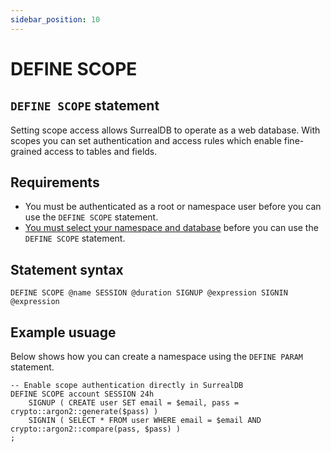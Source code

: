 ```yaml
---
sidebar_position: 10
---
```


# DEFINE SCOPE

## `DEFINE SCOPE` statement

Setting scope access allows SurrealDB to operate as a web database. With scopes you can set authentication and access rules which enable fine-grained access to tables and fields.

## Requirements
- You must be authenticated as a root or namespace user before you can use the `DEFINE SCOPE` statement.
- [You must select your namespace and database](docs/surrealQl/statements/use) before you can use the `DEFINE SCOPE` statement.

## Statement syntax

```surql title="SurrealQL Syntax"
DEFINE SCOPE @name SESSION @duration SIGNUP @expression SIGNIN @expression
```

## Example usuage 
Below shows how you can create a namespace using the `DEFINE PARAM` statement.

```surql
-- Enable scope authentication directly in SurrealDB
DEFINE SCOPE account SESSION 24h
	SIGNUP ( CREATE user SET email = $email, pass = crypto::argon2::generate($pass) )
	SIGNIN ( SELECT * FROM user WHERE email = $email AND crypto::argon2::compare(pass, $pass) )
;
```